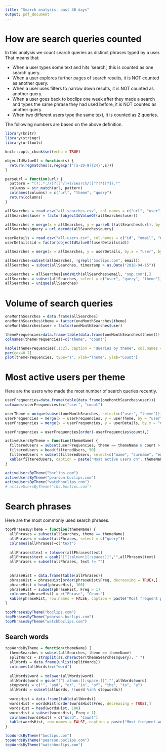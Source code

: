 ```yaml
---
title: "Search analysis: past 30 days"
output: pdf_document
---
```


# How are search queries counted
In this analysis we count search queries as distinct phrases typed by a user. That means that:

- When a user types some text and hits 'search', this is counted as one search query.
- When a user explores further pages of search results, it is NOT counted as another query.
- When a user uses filters to narrow down results, it is NOT counted as another query.
- When a user goes back to boclips one week after they made a search and types the same phrase they had used before, it is NOT counted as another query.
- When two different users type the same text, it is counted as 2 queries.

The following numbers are based on the above definition.

```r
library(knitr)
library(stringr)
library(urltools)

knitr::opts_chunk$set(echo = TRUE)

objectIdValueOf = function(s) {
  return(regmatches(s,regexpr("[a-z0-9]{24}",s)))
}

parseUrl = function(url) {
  pattern = "(?:.*://)?([^/]+)/search/([^?]*)[?]?.*"
  columns = str_match(url, pattern)
  colnames(columns) = c("url", "theme", "query")
  return(columns)
}

allSearches = read.csv("all-searches.csv", col.names = c("url", "user", "timestamp"), colClasses = c("character", "character", "Date"))
allSearches$user = factor(objectIdValueOf(allSearches$user))

allSearches = merge(x = allSearches, y = parseUrl(allSearches$url), by = "url")
allSearches$query = url_decode(allSearches$query)

userDetails = read.csv("all-users.csv", col.names = c("id", "email", "name", "surname"), colClasses = "character")
userDetails$id = factor(objectIdValueOf(userDetails$id))

allSearches = merge(x = allSearches, y = userDetails, by.x = "user", by.y = "id")

allSearches=subset(allSearches, !grepl("boclips.com", email))
allSearches = subset(allSearches, timestamp > as.Date("2018-04-15"))

oupSearches = allSearches[endsWith(allSearches$email, "oup.com"),]
allSearches = subset(allSearches, select = c("user", "query", "theme"))
allSearches = unique(allSearches)
```



# Volume of search queries
```r
oneMonthSearches = data.frame(allSearches)
oneMonthSearches$theme = factor(oneMonthSearches$theme)
oneMonthSearches$user = factor(oneMonthSearches$user)

themeFrequencies=data.frame(table(data.frame(oneMonthSearches$theme)))
colnames(themeFrequencies)=c("theme", "count")

kable(themeFrequencies[,1:2], caption = "Queries by theme", col.names = c("Theme", "Count"))
par(cex=0.7)
plot(themeFrequencies, type="s", xlab="Theme", ylab="Count")

```

# Most active users per theme
Here are the users who made the most number of search queries recently.
```r
userFrequencies=data.frame(table(data.frame(oneMonthSearches$user)))
colnames(userFrequencies)=c("user", "count")

userTheme = unique(subset(oneMonthSearches, select=c("user", "theme")))
userFrequencies = merge(x = userFrequencies, y = userTheme, by = "user")
userFrequencies = merge(x = userFrequencies, y = userDetails, by.x = "user", by.y = "id")

userFrequencies = userFrequencies[order(-userFrequencies$count),]

activeUsersByTheme = function(themeName) {
  filteredUsers = subset(userFrequencies, theme == themeName & count > 5)
  filteredUsers = head(filteredUsers, 50)
  filteredUsers = subset(filteredUsers, select=c("name", "surname", "email", "count"))
  kable(filteredUsers, caption = paste("Most active users on", themeName), row.names = FALSE, col.names = c("First Name", "Last Name", "Email", "# Queries"))
}

activeUsersByTheme("boclips.com")
activeUsersByTheme("pearson.boclips.com")
activeUsersByTheme("watchboclips.com")
# activeUsersByTheme("lbs.boclips.com")
```


# Search phrases
Here are the most commonly used search phrases.
```r
topPhrasesByTheme = function(themeName) {
  allPhrases = subset(allSearches, theme == themeName)
  allPhrases = subset(allPhrases, select = c("query"))
  colnames(allPhrases)=c("text")
  
  allPhrases$text = tolower(allPhrases$text)
  allPhrases$text = gsub("[^[:alnum:][:space:]]","",allPhrases$text)
  allPhrases = subset(allPhrases, text != "")
  
  
  phraseHist = data.frame(table(allPhrases))
  phraseHist = phraseHist[order(phraseHist$Freq, decreasing = TRUE),]
  phraseHist = head(phraseHist, 100)
  phraseHist = subset(phraseHist, Freq > 1)
  colnames(phraseHist) = c("Phrase", "Count")
  kable(phraseHist, row.names = FALSE, caption = paste("Most frequent phrases on", themeName))
}

topPhrasesByTheme("boclips.com")
topPhrasesByTheme("pearson.boclips.com")
topPhrasesByTheme("watchboclips.com")

```

## Search words
```r
topWordsByTheme = function(themeName) {
  themeSearches = subset(allSearches, theme == themeName)
  splitWords = strsplit(as.character(themeSearches$query), " ")
  allWords = data.frame(unlist(splitWords))
  colnames(allWords)=c("word")
  
  allWords$word = tolower(allWords$word)
  allWords$word = gsub("[^[:alnum:][:space:]]","",allWords$word)
  stopwords = c("", "and", "or", "in", "of", "the", "to", "a")
  allWords = subset(allWords, !(word %in% stopwords))
  
  wordsHist = data.frame(table(allWords))
  wordsHist = wordsHist[order(wordsHist$Freq, decreasing = TRUE),]
  wordsHist = head(wordsHist, 100)
  wordsHist = subset(wordsHist, Freq > 1)
  colnames(wordsHist) = c("Word", "Count")
  kable(wordsHist, row.names = FALSE, caption = paste("Most frequent words on", themeName))
}

topWordsByTheme("boclips.com")
topWordsByTheme("pearson.boclips.com")
topWordsByTheme("watchboclips.com")

```